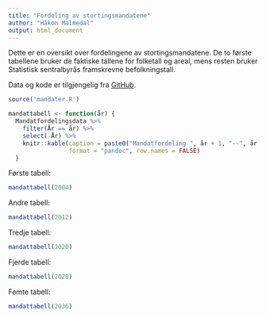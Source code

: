 ```yaml
---
title: "Fordeling av stortingsmandatene"
author: "Håkon Malmedal"
output: html_document
---
```


Dette er en oversikt over fordelingene av stortingsmandatene. De to første tabellene bruker de faktiske tallene for folketall og areal, mens resten bruker Statistisk sentralbyrås framskrevne befolkningstall.

Data og kode er tilgjengelig fra [GitHub](https://github.com/hmalmedal/mandatfordeling).

```r
source('mandater.R')
```

```r
mandattabell <- function(år) {
  Mandatfordelingsdata %>%
    filter(År == år) %>%
    select(-År) %>%
    knitr::kable(caption = paste0("Mandatfordeling ", år + 1, "--", år + 9),
                 format = "pandoc", row.names = FALSE)
  }
```

Første tabell:

```r
mandattabell(2004)
```

Andre tabell:

```r
mandattabell(2012)
```

Tredje tabell:

```r
mandattabell(2020)
```

Fjerde tabell:

```r
mandattabell(2028)
```

Femte tabell:

```r
mandattabell(2036)
```
